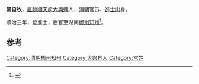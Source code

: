 '''常自牧'''，[[北直隶|直隸]][[順天府|順天府]][[大兴县_(金朝)|大興縣]]人，[[清朝|清朝]]官员、[[進士|進士]]出身。

順治三年，登進士，后官至湖南[[郴州_(古代)|郴州]][[知州|知州]]<ref>{{cite news|author=陈泽希|title=清代北京汉人进士考|url=http://jyzh.bjedu.cn/jysh/2010-10-15/879.html|accessdate=2013-08-12|newspaper=北京教育志编纂委员会办公室|deadurl=yes|archiveurl=https://web.archive.org/web/20160308175533/http://jyzh.bjedu.cn/jysh/2010-10-15/879.html|archivedate=2016年3月8日|df=}}</ref>。

==参考==
{{reflist}}
{{清朝官员小作品}}
{{順治三年丙戌科殿試金榜}}
[[Category:清朝郴州知州|Category:清朝郴州知州]]
[[Category:大兴县人|Category:大兴县人]]
[[Category:常姓|Category:常姓]]